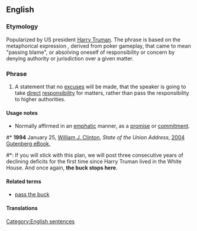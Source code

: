 ==English==
{{wikipedia}}

===Etymology===
Popularized by US president [[w:Harry S. Truman|Harry Truman]].  The phrase is based on the metaphorical expression {{term|pass the buck|passing the buck}}, derived from poker gameplay, that came to mean "passing blame", or absolving oneself of responsibility or concern by denying authority or jurisdiction over a given matter.

===Phrase===
{{head|en|phrase|head=[[the]] [[buck]] [[stops]] [[here]]}}

# {{idiomatic}} A statement that no [[excuse]]s will be made, that the speaker is going to take [[direct]] [[responsibility]] for matters, rather than pass the responsibility to higher authorities.

====Usage notes====
* Normally affirmed in an [[emphatic]] manner, as a [[promise]] or [[commitment]].
#* '''1994''' January 25, [[w:Bill Clinton|William J. Clinton]], ''State of the Union Address'', [http://www.gutenberg.org/dirs/etext04/sucli11.txt 2004 Gutenberg eBook],
#*: If you will stick with this plan, we will post three consecutive years of declining deficits for the first time since Harry Truman lived in the White House. And once again, '''the buck stops here'''.

====Related terms====
* [[pass the buck]]

====Translations====
{{rftrans}}

[[Category:English sentences]]